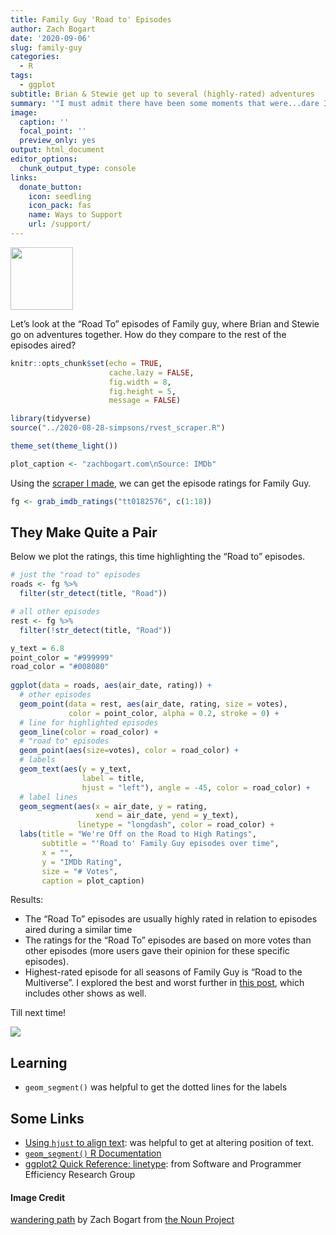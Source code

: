 ```yaml
---
title: Family Guy 'Road to' Episodes
author: Zach Bogart
date: '2020-09-06'
slug: family-guy
categories:
  - R
tags:
  - ggplot
subtitle: Brian & Stewie get up to several (highly-rated) adventures
summary: '"I must admit there have been some moments that were...dare I say, fun?"'
image:
  caption: ''
  focal_point: ''
  preview_only: yes
output: html_document
editor_options:
  chunk_output_type: console
links:
  donate_button:
    icon: seedling
    icon_pack: fas
    name: Ways to Support
    url: /support/
---
```


<!-- Icon Image: Small -->
<img src="featured.png" width="100"/> 

<!--Starting Blurb-->
Let's look at the "Road To" episodes of Family guy, where Brian and Stewie go on adventures together. How do they compare to the rest of the episodes aired?

<!--Put actual work here-->

```r
knitr::opts_chunk$set(echo = TRUE, 
                      cache.lazy = FALSE,
                      fig.width = 8,
                      fig.height = 5,
                      message = FALSE)
```


```r
library(tidyverse)
source("../2020-08-28-simpsons/rvest_scraper.R")

theme_set(theme_light())

plot_caption <- "zachbogart.com\nSource: IMDb"
```

Using the [scraper I made](/post/cartoonies/), we can get the episode ratings for Family Guy.
```r
fg <- grab_imdb_ratings("tt0182576", c(1:18))
```

## They Make Quite a Pair

Below we plot the ratings, this time highlighting the "Road to" episodes. 
```r
# just the "road to" episodes
roads <- fg %>% 
  filter(str_detect(title, "Road"))

# all other episodes
rest <- fg %>% 
  filter(!str_detect(title, "Road"))

y_text = 6.8
point_color = "#999999"
road_color = "#008080"
  
ggplot(data = roads, aes(air_date, rating)) +
  # other episodes
  geom_point(data = rest, aes(air_date, rating, size = votes), 
             color = point_color, alpha = 0.2, stroke = 0) +
  # line for highlighted episodes
  geom_line(color = road_color) +
  # "road to" episodes
  geom_point(aes(size=votes), color = road_color) +
  # labels
  geom_text(aes(y = y_text, 
                label = title,
                hjust = "left"), angle = -45, color = road_color) +
  # label lines
  geom_segment(aes(x = air_date, y = rating, 
                   xend = air_date, yend = y_text),
               linetype = "longdash", color = road_color) +
  labs(title = "We're Off on the Road to High Ratings",
       subtitle = "'Road to' Family Guy episodes over time",
       x = "", 
       y = "IMDb Rating",
       size = "# Votes", 
       caption = plot_caption)
```

Results:

- The "Road To" episodes are usually highly rated in relation to episodes aired during a similar time
- The ratings for the "Road To" episodes are based on more votes than other episodes (more users gave their opinion for these specific episodes).
- Highest-rated episode for all seasons of Family Guy is "Road to the Multiverse". I explored the best and worst further in [this post](/post/cartoonies/), which includes other shows as well.

Till next time!

![](https://media.giphy.com/media/l0HlNcircjaT2VT2M/giphy.gif)

<!--Section on Learning (general notes that came up)-->
## Learning

- `geom_segment()` was helpful to get the dotted lines for the labels

## Some Links

- [Using `hjust` to align text](https://stackoverflow.com/questions/26684023/how-to-left-align-text-in-annotate-from-ggplot2): was helpful to get at altering position of text.
- [`geom_segment()` R Documentation](https://www.rdocumentation.org/packages/ggplot2/versions/0.9.0/topics/geom_segment)
- [ggplot2 Quick Reference: linetype](http://sape.inf.usi.ch/quick-reference/ggplot2/linetype): from Software and Programmer Efficiency Research Group

<!--Noun Image Credit-->
#### Image Credit
[wandering path](https://thenounproject.com/search/?creator=4129988&q=path&i=3169538) by Zach Bogart from [the Noun Project](https://thenounproject.com/)
